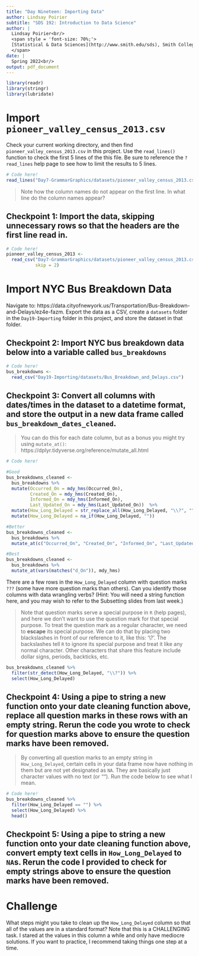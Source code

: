 ```yaml
---
title: "Day Nineteen: Importing Data"
author: Lindsay Poirier
subtitle: "SDS 192: Introduction to Data Science"
author: |
  Lindsay Poirier<br/>
  <span style = 'font-size: 70%;'>
  [Statistical & Data Sciences](http://www.smith.edu/sds), Smith College<br/>
  </span>
date: |
  Spring 2022<br/>
output: pdf_document
---
```


```r
library(readr)
library(stringr)
library(lubridate)
```

# Import `pioneer_valley_census_2013.csv`

Check your current working directory, and then find `pioneer_valley_census_2013.csv` in this project. Use the `read_lines()` function to check the first 5 lines of the this file. Be sure to reference the `?read_lines` help page to see how to limit the results to 5 lines.

```r
# Code here!
read_lines("Day7-GrammarGraphics/datasets/pioneer_valley_census_2013.csv", n_max = 5)
```

> Note how the column names do not appear on the first line. In what line do the column names appear? 

## Checkpoint 1: Import the data, skipping unnecessary rows so that the headers are the first line read in.

```r
# Code here!
pioneer_valley_census_2013 <-
  read_csv("Day7-GrammarGraphics/datasets/pioneer_valley_census_2013.csv", 
           skip = 2)
```

# Import NYC Bus Breakdown Data

Navigate to: https://data.cityofnewyork.us/Transportation/Bus-Breakdown-and-Delays/ez4e-fazm. Export the data as a CSV, create a `datasets` folder in the `Day19-Importing` folder in this project, and store the dataset in that folder.  

## Checkpoint 2: Import NYC bus breakdown data below into a variable called `bus_breakdowns`

```r
# Code here!
bus_breakdowns <-
  read_csv("Day19-Importing/datasets/Bus_Breakdown_and_Delays.csv")
```

## Checkpoint 3: Convert all columns with dates/times in the dataset to a datetime format, and store the output in a new data frame called `bus_breakdown_dates_cleaned`. 

> You can do this for each date column, but as a bonus you might try using `mutate_at()`: https://dplyr.tidyverse.org/reference/mutate_all.html

```r
# Code here!

#Good
bus_breakdowns_cleaned <-
  bus_breakdowns %>%
  mutate(Occurred_On = mdy_hms(Occurred_On),
         Created_On = mdy_hms(Created_On),
         Informed_On = mdy_hms(Informed_On),
         Last_Updated_On = mdy_hms(Last_Updated_On))  %>%
  mutate(How_Long_Delayed = str_replace_all(How_Long_Delayed, "\\?", "")) %>%
  mutate(How_Long_Delayed = na_if(How_Long_Delayed, ""))

#Better
bus_breakdowns_cleaned <-
  bus_breakdowns %>%
  mutate_at(c("Occurred_On", "Created_On", "Informed_On", "Last_Updated_On"), mdy_hms)

#Best
bus_breakdowns_cleaned <-
  bus_breakdowns %>%
  mutate_at(vars(matches("d_On")), mdy_hms)
```

There are a few rows in the `How_Long_Delayed` column with question marks `???` (some have more question marks than others). Can you identify those columns with data wrangling verbs? (Hint: You will need a string function here, and you may wish to refer to the Subsetting slides from last week.)

> Note that question marks serve a special purpose in `R` (help pages), and here we don't want to use the question mark for that special purpose. To treat the question mark as a regular character, we need to **escape** its special purpose. We can do that by placing two blackslashes in front of our reference to it, like this: '\\?'. The backslashes tell `R` to ignore its special purpose and treat it like any normal character. Other characters that share this feature include dollar signs, periods, backticks, etc. 

```r
bus_breakdowns_cleaned %>%
  filter(str_detect(How_Long_Delayed, "\\?")) %>%
  select(How_Long_Delayed)
```

## Checkpoint 4: Using a pipe to string a new function onto your date cleaning function above, replace all question marks in these rows with an empty string. Rerun the code you wrote to check for question marks above to ensure the question marks have been removed. 

> By converting all question marks to an empty string in `How_Long_Delayed`, certain cells in your data frame now have nothing in them but are not yet designated as `NA`. They are basically just character values with no text (or ""). Run the code below to see what I mean.

```r
# Code here!
bus_breakdowns_cleaned %>%
  filter(How_Long_Delayed == "") %>%
  select(How_Long_Delayed) %>%
  head()
```

## Checkpoint 5: Using a pipe to string a new function onto your date cleaning function above, convert empty text cells in `How_Long_Delayed` to `NA`s. Rerun the code I provided to check for empty strings above to ensure the question marks have been removed.

# Challenge

What steps might you take to clean up the `How_Long_Delayed` column so that all of the values are in a standard format? Note that this is a CHALLENGING task. I stared at the values in this column a while and only have mediocre solutions. If you want to practice, I recommend taking things one step at a time. 

